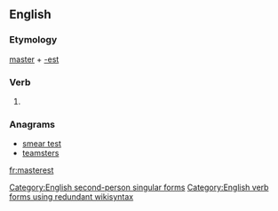 ==English==

===Etymology===
[[master]] + [[-est]]

===Verb===
{{en-verb form}}

# {{context|archaic|lang=en}} {{form of|Second-person singular simple present form|master|lang=en}}

===Anagrams===
* [[smear test#English|smear test]]
* [[teamsters#English|teamsters]]

[[Category:English second-person singular forms]]
[[Category:English verb forms using redundant wikisyntax]]

[[fr:masterest]]